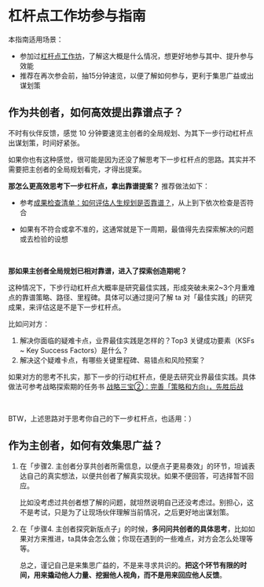 # 杠杆点工作坊参与指南

本指南适用场景：
- 参加过[杠杆点工作坊](https://sunnylife.feishu.cn/wiki/wikcnMP1QxbQN0IlAQQ1IeSMipc#)，了解这大概是什么情况，想更好地参与其中、提升参与效能
- 推荐在再次参会前，抽15分钟速览，以便了解如何参与，更利于集思广益或出谋划策

## 作为共创者，如何高效提出靠谱点子？

不时有伙伴反馈，感觉 10 分钟要速览主创者的全局规划、为其下一步行动杠杆点出谋划策，时间好紧张。

如果你也有这种感觉，很可能是因为还没了解思考下一步杠杆点的思路。其实并不需要把主创者的全局规划看完，才得出提案。

**那怎么更高效思考下一步杠杆点，拿出靠谱提案？** 推荐做法如下：

- 参考[成果检查清单：如何评估人生规划是否靠谱？](/projects/checklist)，从上到下依次检查是否符合

- 如果有不符合或拿不准的，这通常就是下一周期，最值得先去探索解决的问题或去检验的设想




<br />

**那如果主创者全局规划已相对靠谱，进入了探索创造期呢？**

这种情况下，下步行动杠杆点大概率是研究最佳实践，形成突破未来2~3个月重难点的靠谱策略、路径、里程碑。具体可以通过提问了解 ta 对「最佳实践」的研究成果，来评估这是不是下一步杠杆点。

比如问对方：

1. 解决你面临的疑难卡点，业界最佳实践是怎样的？Top3 关键成功要素（KSFs ~ Key Success Factors）是什么？
2. 解决这个疑难卡点，有哪些关键里程碑、易错点和风险预案？

如果对方的思考不扎实，那下一步的行动杠杆点，便是去研究业界最佳实践。具体做法可参考战略探索期的任务书 [战略三宝②：完善「策略和方向」，先胜后战](/projects/strategy-p2)

<br />

BTW，上述思路对于思考你自己的下一步杠杆点，也适用：）


## 作为主创者，如何有效集思广益？

1. 在「步骤2. 主创者分享共创者所需信息，以便点子更易奏效」的环节，坦诚表达自己的真实想法，以便共创者了解真实现状。如果不便回答，可选择暂不回应。
    
    比如没考虑过共创者想了解的问题，就坦然说明自己还没考虑过。别担心，这不是考试，只是为了让现场伙伴理解当前情况，之后更好地出谋划策。

2. 在「步骤4. 主创者探究新版点子」的时候，**多问问共创者的具体思考**，比如如果对方来推进，ta具体会怎么做；你现在遇到的一些难点，对方会怎么处理等等。

    总之，谨记自己是来集思广益的，不是来寻求共识的。**把这个环节有限的时间，用来撬动他人力量、挖掘他人视角，而不是用来回应他人反馈**。